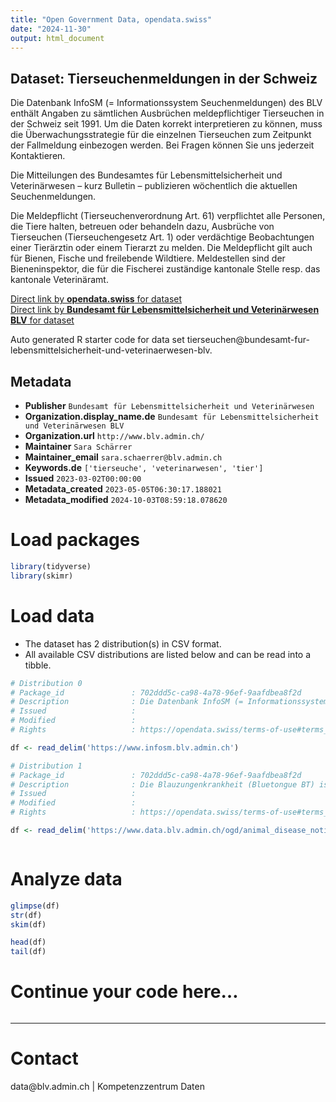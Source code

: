 ```yaml
---
title: "Open Government Data, opendata.swiss"
date: "2024-11-30"
output: html_document
---
```


## Dataset: Tierseuchenmeldungen in der Schweiz

Die Datenbank InfoSM (= Informationssystem Seuchenmeldungen) des BLV enthält Angaben zu sämtlichen Ausbrüchen meldepflichtiger Tierseuchen in der Schweiz seit 1991.
Um die Daten korrekt interpretieren zu können, muss die Überwachungsstrategie für die einzelnen Tierseuchen zum Zeitpunkt der Fallmeldung einbezogen werden. Bei Fragen können Sie uns jederzeit Kontaktieren.

Die Mitteilungen des Bundesamtes für Lebensmittelsicherheit und Veterinärwesen – kurz Bulletin – publizieren wöchentlich die aktuellen Seuchenmeldungen.

Die Meldepflicht (Tierseuchenverordnung Art. 61) verpflichtet alle Personen, die Tiere halten, betreuen oder behandeln dazu, Ausbrüche von Tierseuchen (Tierseuchengesetz Art. 1) oder verdächtige Beobachtungen einer Tierärztin oder einem Tierarzt zu melden. Die Meldepflicht gilt auch für Bienen, Fische und freilebende Wildtiere. Meldestellen sind der Bieneninspektor, die für die Fischerei zuständige kantonale Stelle resp. das kantonale Veterinäramt.

[Direct link by **opendata.swiss** for dataset](https://opendata.swiss/de/dataset/meldepflichtige-tierseuchen-in-der-schweiz)<br>
[Direct link by **Bundesamt für Lebensmittelsicherheit und Veterinärwesen BLV** for dataset](https://infosm.blv.admin.ch/)

Auto generated R starter code for data set tierseuchen@bundesamt-fur-lebensmittelsicherheit-und-veterinaerwesen-blv.

## Metadata

- **Publisher** `Bundesamt für Lebensmittelsicherheit und Veterinärwesen`
- **Organization.display_name.de** `Bundesamt für Lebensmittelsicherheit und Veterinärwesen BLV`
- **Organization.url** `http://www.blv.admin.ch/`
- **Maintainer** `Sara Schärrer`
- **Maintainer_email** `sara.schaerrer@blv.admin.ch`
- **Keywords.de** `['tierseuche', 'veterinarwesen', 'tier']`
- **Issued** `2023-03-02T00:00:00`
- **Metadata_created** `2023-05-05T06:30:17.188021`
- **Metadata_modified** `2024-10-03T08:59:18.078620`


# Load packages

```r

library(tidyverse)
library(skimr)

```

# Load data

-   The dataset has 2 distribution(s) in CSV format.
-   All available CSV distributions are listed below and can be read into a tibble.

```r

# Distribution 0
# Package_id               : 702ddd5c-ca98-4a78-96ef-9aafdbea8f2d
# Description              : Die Datenbank InfoSM (= Informationssystem Seuchenmeldungen) des BLV enthält Angaben zu sämtlichen Ausbrüchen meldepflichtiger Tierseuchen in der Schweiz seit 1991
# Issued                   : 
# Modified                 : 
# Rights                   : https://opendata.swiss/terms-of-use#terms_by

df <- read_delim('https://www.infosm.blv.admin.ch')

# Distribution 1
# Package_id               : 702ddd5c-ca98-4a78-96ef-9aafdbea8f2d
# Description              : Die Blauzungenkrankheit (Bluetongue BT) ist eine nicht ansteckende Viruserkrankung der Wiederkäuer und Kameliden, die durch stechende Insekten (Vektoren) übertragen wird. Für den Menschen ist die Krankheit nicht gefährlich.
# Issued                   : 
# Modified                 : 
# Rights                   : https://opendata.swiss/terms-of-use#terms_by

df <- read_delim('https://www.data.blv.admin.ch/ogd/animal_disease_notifications/disease_notifications_bluetongue_2024.csv')



```

# Analyze data

```r

glimpse(df)
str(df)
skim(df)

head(df)
tail(df)

```

# Continue your code here...

```r

```

------------------------------------------------------------------------

# Contact

data@blv.admin.ch | Kompetenzzentrum Daten
